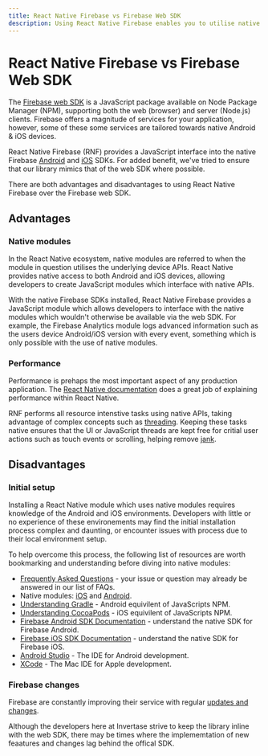 ```yaml
---
title: React Native Firebase vs Firebase Web SDK
description: Using React Native Firebase enables you to utilise native features which are not available when using the Firebase Web SDK.
---
```


# React Native Firebase vs Firebase Web SDK

The [Firebase web SDK](https://www.npmjs.com/package/firebase) is a JavaScript
package available on Node Package Manager (NPM), supporting both the web (browser) and
server (Node.js) clients. Firebase offers a magnitude of services for your application, however, some of these
some services are tailored towards native Android & iOS devices.

React Native Firebase (RNF) provides a JavaScript interface into the native Firebase
[Android](https://firebase.google.com/docs/android/setup) and
[iOS](https://firebase.google.com/docs/ios/setup) SDKs. For added benefit, we've
tried to ensure that our library mimics that of the web SDK where possible.

There are both advantages and disadvantages to using React Native Firebase over the Firebase
web SDK.

## Advantages

### Native modules

In the React Native ecosystem, native modules are referred to when the module in question utilises the
underlying device APIs. React Native provides native access to both Android and iOS devices,
allowing developers to create JavaScript modules which interface with native APIs.

With the native Firebase SDKs installed, React Native Firebase provides a JavaScript module which allows
developers to interface with the native modules which wouldn't otherwise be available via the web SDK.
For example, the Firebase Analytics module logs advanced information such as the users device Android/iOS
version with every event, something which is only possible with the use of native modules.

### Performance

Performance is prehaps the most important aspect of any production application. The [React Native documentation](https://facebook.github.io/react-native/docs/performance) does a great
job of explaining performance within React Native.

RNF performs all resource intenstive tasks using native APIs, taking advantage of complex concepts
such as [threading](https://developer.android.com/guide/components/processes-and-threads). Keeping these tasks
native ensures that the UI or JavaScript threads are kept free for critial user actions such as touch
events or scrolling, helping remove [jank](http://jankfree.org/).

## Disadvantages

### Initial setup

Installing a React Native module which uses native modules requires knowledge of the Android
and iOS environments. Developers with little or no experience of these environements may find
the initial installation process complex and daunting, or encounter issues with process due to their
local environment setup.

To help overcome this process, the following list of resources are worth bookmarking and understanding
before diving into native modules:

- [Frequently Asked Questions](/faqs) - your issue or question may already be answered in our list of FAQs.
- Native modules: [iOS](https://facebook.github.io/react-native/docs/native-modules-ios) and [Android](https://facebook.github.io/react-native/docs/native-modules-android).
- [Understanding Gradle](https://medium.com/@Miqubel/understanding-gradle-db402d003ae8) - Android equivilent of JavaScripts NPM.
- [Understanding CocoaPods](https://www.objc.io/issues/6-build-tools/cocoapods-under-the-hood/) - iOS equivilent of JavaScripts NPM.
- [Firebase Android SDK Documentation](https://firebase.google.com/docs/android/setup) - understand the native SDK for Firebase Android.
- [Firebase iOS SDK Documentation](https://firebase.google.com/docs/ios/setup) - understand the native SDK for Firebase iOS.
- [Android Studio](https://developer.android.com/studio/) - The IDE for Android development.
- [XCode](https://developer.apple.com/xcode/) - The Mac IDE for Apple development.

### Firebase changes

Firebase are constantly improving their service with regular [updates and changes](https://firebase.google.com/support/releases?authuser=0).

Although the developers here at Invertase strive to keep the library inline with the web SDK,
there may be times where the implememtation of new feaatures and changes lag behind the offical SDK.

